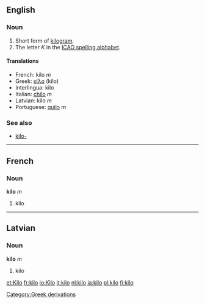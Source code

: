 ==English==
===Noun===
#Short form of [[kilogram]].
#The letter ''K'' in the [[ICAO spelling alphabet]].

====Translations====
*French: kilo ''m''
*Greek: [[κίλο]] (kilo)
*Interlingua: kilo
*Italian: [[chilo]] ''m''
*Latvian: kilo ''m''
*Portuguese: [[quilo]] ''m''

===See also===
*[[kilo-]]

----
==French==
===Noun===
'''kilo''' ''m''

#kilo


----
==Latvian==
===Noun===
'''kilo''' ''m''

#kilo

[[Category:Greek derivations]]

[[et:Kilo]]
[[fr:kilo]]
[[io:Kilo]]
[[it:kilo]]
[[nl:kilo]]
[[ja:kilo]]
[[pl:kilo]]
[[fi:kilo]]